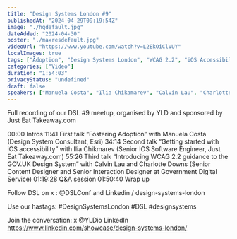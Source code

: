 ```yaml
---
title: "Design Systems London #9"
publishedAt: "2024-04-29T09:19:54Z"
image: "./hqdefault.jpg"
dateAdded: "2024-04-30"
poster: "./maxresdefault.jpg"
videoUrl: "https://www.youtube.com/watch?v=L2EkOiClVUY"
localImages: true
tags: ["Adoption", "Design Systems London", "WCAG 2.2", "iOS Accessibility"]
categories: ["Video"]
duration: "1:54:03"
privacyStatus: "undefined"
draft: false
speakers: ["Manuela Costa", "Ilia Chikamarev", "Calvin Lau", "Charlotte Downs"]
---
```

Full recording of our DSL #9 meetup, organised by YLD and sponsored by Just Eat Takeaway.com

00:00 Intros
11:41 First talk 
“Fostering Adoption” with Manuela Costa (Design System Consultant, Esri)
34:14 Second talk
“Getting started with iOS accessibility” with Ilia Chikmarev (Senior IOS Software Engineer, Just Eat Takeaway.com)
55:26 Third talk
“Introducing WCAG 2.2 guidance to the GOV.UK Design System” with Calvin Lau and Charlotte Downs (Senior Content Designer and Senior Interaction Designer at Government Digital Service)
01:19:28 Q&A session
01:50:40 Wrap up

Follow DSL on x : @DSLConf
and Linkedin  / design-systems-london

Use our hastags: #DesignSystemsLondon #DSL #designsystems 

Join the conversation:
x @YLDio
LinkedIn https://www.linkedin.com/showcase/design-systems-london/
